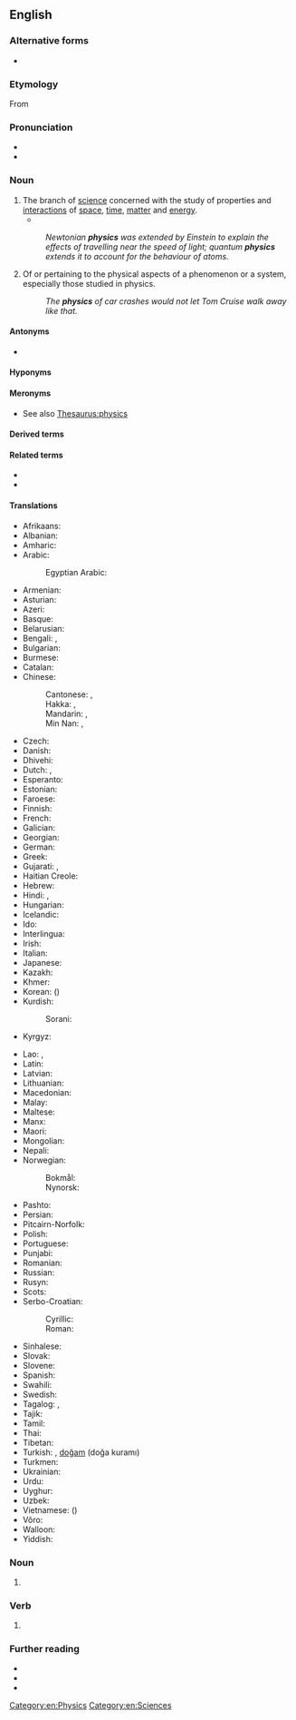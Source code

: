 {{wikiversity lecture}}
==English==
{{wikipedia}}

===Alternative forms===
* {{l|en|physicks}} {{qualifier|obsolete}}

===Etymology===
{{PIE root|en|bʰuH}}
From {{etyl|grc|en}} {{m|grc|φυσικός||natural}}

===Pronunciation===
* {{IPA|/ˈfɪz.ɪks/|lang=en}}
* {{audio|en-us-physics.ogg|Audio (US)|lang=en}}

===Noun===
{{en-noun|-}}

# The branch of [[science]] concerned with the study of properties and [[interaction]]s of [[space]], [[time]], [[matter]] and [[energy]].
#* {{quote-magazine|date=2012-03
|author={{w|Jeremy Bernstein}}
|title=A Palette of Particles
|volume=100|issue=2|page=146
|magazine={{w|American Scientist}}
|url=http://www.americanscientist.org/issues/feature/2012/2/a-palette-of-particles
|passage=The '''physics''' of elementary particles in the 20th century was distinguished by the observation of particles whose existence had been predicted by theorists sometimes decades earlier.}}
#: ''Newtonian '''physics''' was extended by Einstein to explain the effects of travelling near the speed of light; quantum '''physics''' extends it to account for the behaviour of atoms.''
# Of or pertaining to the physical aspects of a phenomenon or a system, especially those studied in physics.
#: ''The '''physics''' of car crashes would not let Tom Cruise walk away like that.''

====Antonyms====
* {{l|en|nonphysics}}

====Hyponyms====
{{hyp4
| {{l|en|aerophysics}}
| {{l|en|astrophysics}}
| {{l|en|attophysics}}
| {{l|en|biophysics}}
| {{l|en|cartoon physics}}
| {{l|en|chemical physics}}
| {{l|en|classical physics}}
| {{l|en|econophysics}}
| {{l|en|ecophysics}}
| {{l|en|gastrophysics}}
| {{l|en|geophysics}}
| {{l|en|heliophysics}}
| {{l|en|macrophysics}}
| {{l|en|microphysics}}
| {{l|en|modern physics}}
| {{l|en|neurophysics}}
| {{l|en|nuclear physics}}
| {{l|en|particle physics}}
| {{l|en|petrophysics}}
| {{l|en|photophysics}}
| {{l|en|psychophysics}}
| {{l|en|quantum physics}}
| {{l|en|radiation physics}}
| {{l|en|radiophysics}}
| {{l|en|soil physics}}
| {{l|en|spacetime physics}}
| {{l|en|tectonophysics}}
| {{l|en|theoretical physics}}
|lang=en}}

====Meronyms====
* See also [[Thesaurus:physics]]

====Derived terms====
{{der4
| {{l|en|metaphysics}}
| {{l|en|metametaphysics}}
| {{l|en|pataphysics}}
| {{l|en|sociophysics}}
|lang=en}}

====Related terms====
* {{l|en|physical}}
* {{l|en|physicist}}

====Translations====
{{trans-top|branch of science}}
* Afrikaans: {{t|af|fisika}}
* Albanian: {{t+|sq|fizikë|f}}
* Amharic: {{t|am|ፊዚክስ}}
* Arabic: {{t+|ar|فِيزِيَاء|f}}
*: Egyptian Arabic: {{t-|arz|فيزيا|f|tr=fezya}}
* Armenian: {{t+|hy|ֆիզիկա}}
* Asturian: {{t|ast|física|f}}
* Azeri: {{t+|az|fizika}}
* Basque: {{t+|eu|fisika}}
* Belarusian: {{t|be|фі́зіка|f|sc=Cyrl}}
* Bengali: {{t|bn|পদার্থবিজ্ঞান|sc=Beng}}, {{t+|bn|পদার্থবিদ্যা|sc=Beng}}
* Bulgarian: {{t+|bg|фи́зика|f|sc=Cyrl}}
* Burmese: {{t+|my|ရူပဗေဒ}}
* Catalan: {{t+|ca|física|f}}
* Chinese:
*: Cantonese: {{t|yue|物理學|sc=Hani}}, {{t|yue|物理学|tr=mat6 lei5 hok6|sc=Hani}}
*: Hakka: {{t|hak|物理學|sc=Hani}}, {{t|hak|物理学|tr=vu̍t-lî-ho̍k|sc=Hani}}
*: Mandarin: {{t+|cmn|物理學|sc=Hani}}, {{t+|cmn|物理学|tr=wùlǐxué|sc=Hani}}
*: Min Nan: {{t|nan|物理學|sc=Hani}}, {{t|nan|物理学|tr=bu̍t-lí-ha̍k|sc=Hani}}
* Czech: {{t+|cs|fyzika|f}}
* Danish: {{t+|da|fysik|c}}
* Dhivehi: {{t|dv|ފީޒިޔާއީ އިލްމު}}
* Dutch: {{t+|nl|natuurkunde|f}}, {{t+|nl|fysica|f}}
* Esperanto: {{t+|eo|fiziko}}
* Estonian: {{t+|et|füüsika}}
* Faroese: {{t+|fo|alisfrøði|f}}
* Finnish: {{t+|fi|fysiikka}}
* French: {{t+|fr|physique|f}}
* Galician: {{t+|gl|física|f}}
* Georgian: {{t|ka|ფიზიკა}}
* German: {{t+|de|Physik|f}}
* Greek: {{t+|el|φυσική|f}}
* Gujarati: {{t|gu|ભૌતિકવિજ્ઞાન}}, {{t|gu|ફિઝીક્સ}}
* Haitian Creole: {{t|ht|fizik}}
* Hebrew: {{t+|he|פִֿיזִיקָה|f|tr=fizika|sc=Hebr}}
* Hindi: {{t|hi|भौतिक शास्त्र|m|sc=Deva}}, {{t|hi|फ़िज़िक्स|m-p}}
* Hungarian: {{t+|hu|fizika}}
* Icelandic: {{t+|is|eðlisfræði|f}}
* Ido: {{t+|io|fiziko}}
* Interlingua: {{t|ia|physica|f}}
* Irish: {{t|ga|fisic|f}}
* Italian: {{t+|it|fisica|f}}
* Japanese: {{t+|ja|物理学|tr=ぶつりがく, butsurigaku|sc=Jpan}}
* Kazakh: {{t+|kk|физика}}
* Khmer: {{t|km|រូបសាស្ដ្រ|tr=ruupsaah|sc=Khmr}}
* Korean: {{t+|ko|물리학}} ({{t+|ko|物理學}})
* Kurdish:
*: Sorani: {{t|ku|فیزیا}}
* Kyrgyz: {{t+|ky|физика}}
{{trans-mid}}
* Lao: {{t|lo|ວັດຖຸວິທະຍາ}}, {{t+|lo|ວັດຖຸສາດ}}
* Latin: {{t|la|physica|f}}
* Latvian: {{t|lv|fizika|f}}
* Lithuanian: {{t+|lt|fizika|f}}
* Macedonian: {{t|mk|физика|f|sc=Cyrl}}
* Malay: {{t|ms|fizik}}
* Maltese: {{t|mt|fiżika|f}}
* Manx: {{t|gv|fishag}}
* Maori: {{t|mi|mātai ahupūngao}}
* Mongolian: {{t+|mn|физик}}
* Nepali: {{t|ne|भाैतिक शास्त्र|sc=Deva}}
* Norwegian:
*: Bokmål: {{t+|nb|fysikk|m}}
*: Nynorsk: {{t|nn|fysikk|m}}
* Pashto: {{t+|ps|فزيک|m|tr=fezík}}
* Persian: {{t+|fa|فیزیک|tr=fizik|sc=fa-Arab}}
* Pitcairn-Norfolk: {{t|pih|fisiks}}
* Polish: {{t+|pl|fizyka|f}}
* Portuguese: {{t+|pt|física|f}}
* Punjabi: {{t|pa|ਭੌਤਿਕ ਵਿਗਿਆਨ|m|sc=Guru}}
* Romanian: {{t+|ro|fizică|f}}
* Russian: {{t+|ru|фи́зика|f}}
* Rusyn: {{t|rue|фі́зіка|f}}
* Scots: {{t|sco|pheesics}}
* Serbo-Croatian:
*: Cyrillic: {{t|sh|физика|f}}
*: Roman: {{t+|sh|fizika|f}}
* Sinhalese: {{t|si|භෞතික විද්‍යාව}}
* Slovak: {{t+|sk|fyzika|f}}
* Slovene: {{t+|sl|fizika|f}}
* Spanish: {{t+|es|física|f}}
* Swahili: {{t+|sw|fizikia}}
* Swedish: {{t+|sv|fysik|c}}
* Tagalog: {{t+|tl|liknayan}}, {{t|tl|pisika}}
* Tajik: {{t+|tg|физика}}
* Tamil: {{t|ta|பெளதிகம்|sc=Taml}}
* Thai: {{t+|th|ฟิสิกส์}}
* Tibetan: {{t|bo|དངོས་ཁམས་རིག་པ}}
* Turkish: {{t+|tr|fizik}}, [[doğam]] (doğa kuramı)
* Turkmen: {{t|tk|fizika}}
* Ukrainian: {{t|uk|фі́зика|f|sc=Cyrl}}
* Urdu: {{t|ur|طبیعیات|tr=tabi'iyāt|f|sc=ur-Arab}}
* Uyghur: {{t|ug|فىزىكا}}
* Uzbek: {{t+|uz|fizika}}
* Vietnamese: {{t+|vi|vật lý học}} ({{t|vi|物理學}})
* Võro: {{t|vro|füüsiga}}
* Walloon: {{t+|wa|fizike|f}}
* Yiddish: {{t|yi|פֿיזיק|f}}
{{trans-bottom}}

===Noun===
{{head|en|noun plural form}}

# {{plural of|physic|lang=en}}

===Verb===
{{head|en|verb form}}

# {{en-third-person singular of|physic}}

===Further reading===
* {{R:Webster 1913}}
* {{R:Century 1911}}
* {{R:OneLook}}

[[Category:en:Physics]]
[[Category:en:Sciences]]
